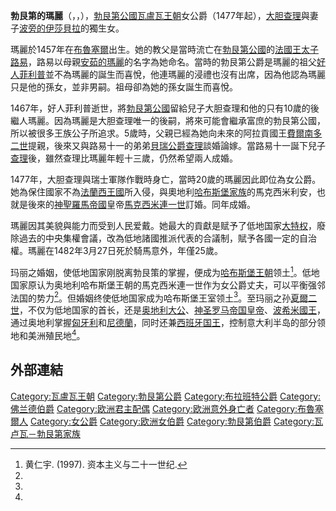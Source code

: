 {{unreferenced|time=2015-05-30T03:47:58+00:00}}
{{infobox royalty
|name=勃艮第的瑪麗
|image=Mary_of_burgundy_pocher.jpg
|caption=勃艮第的瑪麗肖像 / [[迈克尔·帕切尔|迈克尔·帕切尔]]繪
|birth_date={{birth date|1457|2|13}}
|birth_place=[[布魯塞爾-首都大區|布魯塞爾-首都大區]]
|death_date={{death date and age|1482|3|27|1457|2|13}}
|death_place=[[佛蘭德伯國|佛蘭德伯國]]
|spouse=[[馬克西米利安一世_(神聖羅馬帝國)|神聖羅馬皇帝馬克西米利安一世]]
|issue=[[費利佩一世_(卡斯蒂利亞)|卡斯蒂利亞國王費利佩一世]]<br>薩沃伊公爵夫人瑪格麗特
|house=瓦盧瓦 - 勃艮第
|father=[[大膽查理|大膽查理]]
|mother=波旁的伊莎貝拉
|reign=1477年1月5日-1482年3月27日
|predecessor=[[大膽查理|大膽查理]]
|successor=[[費利佩一世_(卡斯蒂利亞)|腓力四世]]
}}

'''勃艮第的瑪麗'''（{{lang-fr|Marie de Bourgougne}}，{{lang-nl|Maria van Bourgondië}}，{{bd|1457年|2月13日|1482年|3月27日|catIdx=M}}），[[勃艮第公國|勃艮第公國]][[瓦盧瓦王朝|瓦盧瓦王朝]]女公爵（1477年起），[[大胆查理|大胆查理]]與妻子[[波旁的伊莎貝拉|波旁的伊莎貝拉]]的獨生女。

瑪麗於1457年在[[布魯塞爾|布魯塞爾]]出生。她的教父是當時流亡在[[勃艮第公國|勃艮第公國]]的[[路易十一|法國王太子路易]]，路易以母親[[安茹的瑪麗|安茹的瑪麗]]的名字為她命名。當時的勃艮第公爵是瑪麗的祖父[[菲利普三世_(勃艮第)|好人菲利普]]並不為瑪麗的誕生而喜悅，他連瑪麗的浸禮也沒有出席，因為他認為瑪麗只是他的孫女，並非男嗣。祖母{{Tsl|en|Isabella of Portugal, Duchess of Burgundy|葡萄牙的伊莎貝拉 (勃艮第公爵夫人)|葡萄牙的伊莎貝拉}}卻為她的孫女誕生而喜悅。

1467年，好人菲利普逝世，將[[勃艮第公國|勃艮第公國]]留給兒子大胆查理和他的只有10歲的後繼人瑪麗。因為瑪麗是大胆查理唯一的後嗣，將來可能會繼承富庶的勃艮第公國，所以被很多王族公子所追求。5歲時，父親已經為她向未來的阿拉貢國王[[费尔南多二世_(阿拉贡)|費爾南多二世]]提親，後來又與路易十一的弟弟[[貝瑞公爵查理|貝瑞公爵查理]]談婚論嫁。當路易十一誕下兒子[[查理八世_(法兰西)|查理]]後，雖然查理比瑪麗年輕十三歲，仍然希望兩人成婚。

1477年，大胆查理與瑞士軍隊作戰時身亡，當時20歲的瑪麗因此即位為女公爵。她為保住國家不為[[法蘭西王國|法蘭西王國]]所入侵，與奧地利[[哈布斯堡王朝|哈布斯堡家族]]的馬克西米利安，也就是後來的[[神聖羅馬帝國|神聖羅馬帝國]]皇帝[[馬克西米利安一世_(神聖羅馬帝國)|馬克西米連一世]]訂婚。同年成婚。

瑪麗因其美貌與能力而受到人民爱戴。她最大的貢獻是赋予了低地国家[[大特权（低地国家）|大特权]]，廢除過去的中央集權會議，改為低地諸國推派代表的合議制，賦予各國一定的自治權。瑪麗在1482年3月27日死於騎馬意外，年僅25歲。

玛丽之婚姻，使低地国家刚脱离勃艮策的掌握，便成为[[哈布斯堡王朝|哈布斯堡王朝]]领土<ref name=":0">黄仁宇. (1997). 资本主义与二十一世纪.</ref>。低地国家原认为奥地利哈布斯堡王朝的馬克西米連一世作为女公爵丈夫，可以平衡强邻法国的势力<ref name=":0" />。但婚姻终使低地国家成为哈布斯堡王室领土<ref name=":0" />。至玛丽之孙[[查理五世_(神圣罗马帝国)|夏爾二世]]，不仅为低地国家的首长，还是[[奥地利大公|奥地利大公]]、[[神圣罗马帝国皇帝|神圣罗马帝国皇帝]]、[[波希米亞王國|波希米國王]]，通过奥地利掌握[[匈牙利王国_(1526年－1867年)|匈牙利]]和[[荷蘭伯國|尼德蘭]]，同时还兼[[西班牙国王|西班牙国王]]，控制意大利半岛的部分领地和美洲殖民地<ref name=":0" />。

==外部連結==

{{Reflist|25em}}

{{s-start}}
{{s-hou|[[瓦盧瓦王朝|瓦盧瓦－勃艮第]]|1457年|2月13日|1482年|3月27日|[[瓦盧瓦王朝|瓦盧瓦王朝]]}}
{{s-reg}}
{{s-break}}
{{s-bef|before=[[勇士查理|勇士查理]]}}
{{s-ttl|title=[[勃艮第公爵|勃艮第公爵]]<br/>[[布拉班特公爵|布拉班特公爵]]<br/>{{le|林堡公爵|Dukes of Limburg}}<br/>{{le|洛捷公爵|Dukes of Lothier}}<br/>[[卢森堡君主列表|卢森堡公爵]]<br>[[那慕尔伯国|那慕尔藩侯]]<br/>{{le|阿图瓦伯国|Count of Artois|阿图瓦伯爵}}<br/>[[佛兰德伯国|佛兰德伯爵]]<br/> {{le|埃诺伯爵|Counts of Hainaut}}<br/>[[荷兰伯国|荷兰伯爵]]<br/>[[泽兰伯国|泽兰伯爵]]|years=1477年1月5日－1482年3月27日<br>''與[[馬克西米利安一世_(神聖羅馬帝國)|馬克西米連一世]] 由1477年8月16日起共同管治''}}
{{s-aft|after=[[費利佩一世_(卡斯蒂利亞)|美男子腓力]]}}
{{s-bef|before=[[勇士查理|勇士查理]]}}
{{S-ttl|title={{le|海尔德的公爵与伯爵|Counts and dukes of Guelders|海尔德公爵}}<br/>{{le|聚特芬伯爵|Count of Zutphen}}<br/>[[夏洛莱|夏洛莱伯爵]]|years=1473年2月23日–1477年1月5日}}
{{s-aft|after=[[費利佩一世_(卡斯蒂利亞)|美男子腓力]]}}
{{s-end}}

{{佛兰德伯爵}}
{{Authority control}}
{{DEFAULTSORT:Marie}}
[[Category:瓦盧瓦王朝|Category:瓦盧瓦王朝]]
[[Category:勃艮第公爵|Category:勃艮第公爵]]
[[Category:布拉班特公爵|Category:布拉班特公爵]]
[[Category:佛兰德伯爵|Category:佛兰德伯爵]]
[[Category:欧洲君主配偶|Category:欧洲君主配偶]]
[[Category:欧洲意外身亡者|Category:欧洲意外身亡者]]
[[Category:布魯塞爾人|Category:布魯塞爾人]]
[[Category:女公爵|Category:女公爵]]
[[Category:欧洲女伯爵|Category:欧洲女伯爵]]
[[Category:勃艮第伯爵|Category:勃艮第伯爵]]
[[Category:瓦卢瓦－勃艮第家族|Category:瓦卢瓦－勃艮第家族]]